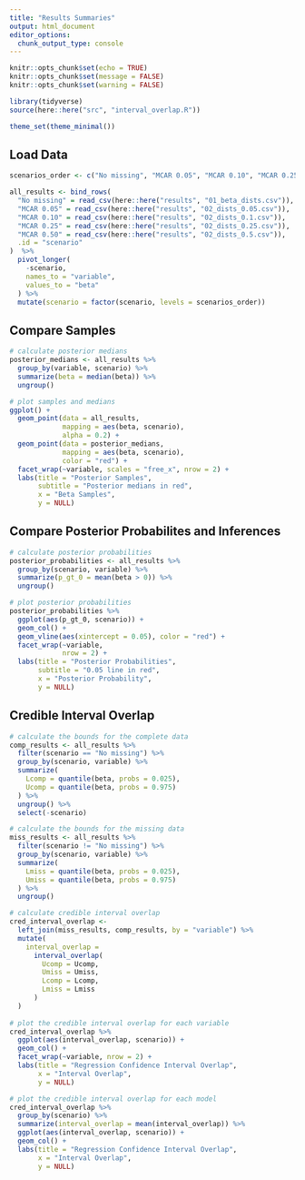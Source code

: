 ```yaml
---
title: "Results Summaries"
output: html_document
editor_options: 
  chunk_output_type: console
---
```


```r
knitr::opts_chunk$set(echo = TRUE)
knitr::opts_chunk$set(message = FALSE)
knitr::opts_chunk$set(warning = FALSE)

```

```r
library(tidyverse)
source(here::here("src", "interval_overlap.R"))

theme_set(theme_minimal())

```

## Load Data

```r
scenarios_order <- c("No missing", "MCAR 0.05", "MCAR 0.10", "MCAR 0.25", "MCAR 0.50")

all_results <- bind_rows(
  "No missing" = read_csv(here::here("results", "01_beta_dists.csv")),
  "MCAR 0.05" = read_csv(here::here("results", "02_dists_0.05.csv")),
  "MCAR 0.10" = read_csv(here::here("results", "02_dists_0.1.csv")),
  "MCAR 0.25" = read_csv(here::here("results", "02_dists_0.25.csv")),
  "MCAR 0.50" = read_csv(here::here("results", "02_dists_0.5.csv")),
  .id = "scenario"
)  %>%
  pivot_longer(
    -scenario, 
    names_to = "variable", 
    values_to = "beta"
  ) %>%
  mutate(scenario = factor(scenario, levels = scenarios_order))

```

## Compare Samples

```r
# calculate posterior medians
posterior_medians <- all_results %>%
  group_by(variable, scenario) %>%
  summarize(beta = median(beta)) %>%
  ungroup()

# plot samples and medians
ggplot() +
  geom_point(data = all_results,
             mapping = aes(beta, scenario),
             alpha = 0.2) +
  geom_point(data = posterior_medians,
             mapping = aes(beta, scenario),
             color = "red") +
  facet_wrap(~variable, scales = "free_x", nrow = 2) +
  labs(title = "Posterior Samples",
       subtitle = "Posterior medians in red",
       x = "Beta Samples",
       y = NULL)

```

## Compare Posterior Probabilites and Inferences

```r
# calculate posterior probabilities
posterior_probabilities <- all_results %>%
  group_by(scenario, variable) %>%
  summarize(p_gt_0 = mean(beta > 0)) %>%
  ungroup()

# plot posterior probabilities
posterior_probabilities %>%
  ggplot(aes(p_gt_0, scenario)) +
  geom_col() +
  geom_vline(aes(xintercept = 0.05), color = "red") +
  facet_wrap(~variable,
             nrow = 2) +
  labs(title = "Posterior Probabilities",
       subtitle = "0.05 line in red",
       x = "Posterior Probability",
       y = NULL)

```

## Credible Interval Overlap

```r
# calculate the bounds for the complete data
comp_results <- all_results %>%
  filter(scenario == "No missing") %>%
  group_by(scenario, variable) %>%
  summarize(
    Lcomp = quantile(beta, probs = 0.025),
    Ucomp = quantile(beta, probs = 0.975)
  ) %>%
  ungroup() %>%
  select(-scenario)

# calculate the bounds for the missing data
miss_results <- all_results %>%
  filter(scenario != "No missing") %>%   
  group_by(scenario, variable) %>%
  summarize(
    Lmiss = quantile(beta, probs = 0.025),
    Umiss = quantile(beta, probs = 0.975)
  ) %>%
  ungroup()

# calculate credible interval overlap
cred_interval_overlap <- 
  left_join(miss_results, comp_results, by = "variable") %>%
  mutate(
    interval_overlap =
      interval_overlap(
        Ucomp = Ucomp, 
        Umiss = Umiss, 
        Lcomp = Lcomp, 
        Lmiss = Lmiss
      )
  )
    
# plot the credible interval overlap for each variable
cred_interval_overlap %>%
  ggplot(aes(interval_overlap, scenario)) +
  geom_col() +
  facet_wrap(~variable, nrow = 2) +
  labs(title = "Regression Confidence Interval Overlap",
       x = "Interval Overlap",
       y = NULL)

# plot the credible interval overlap for each model
cred_interval_overlap %>%
  group_by(scenario) %>%
  summarize(interval_overlap = mean(interval_overlap)) %>%
  ggplot(aes(interval_overlap, scenario)) +
  geom_col() +
  labs(title = "Regression Confidence Interval Overlap",
       x = "Interval Overlap",
       y = NULL)

```

